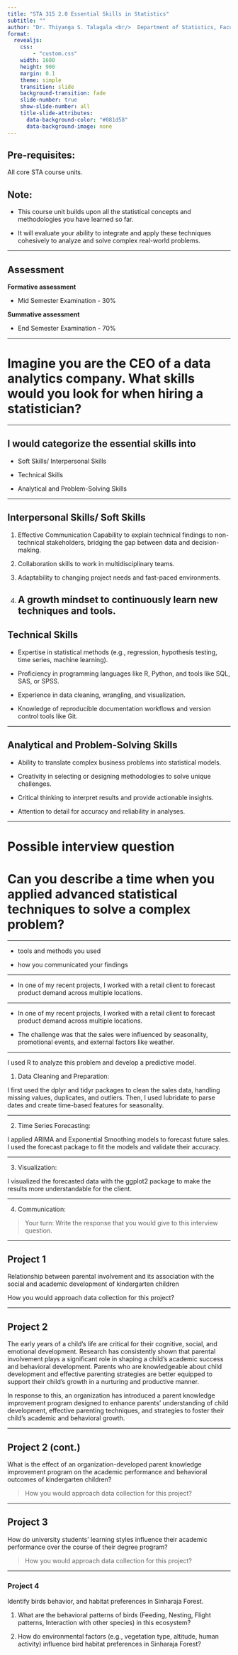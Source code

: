 ```yaml
---
title: "STA 315 2.0 Essential Skills in Statistics"
subtitle: ""
author: "Dr. Thiyanga S. Talagala <br/>  Department of Statistics, Faculty of Applied Sciences <br/> University of Sri Jayewardenepura, Sri Lanka"
format:
  revealjs:
    css:
        - "custom.css"
    width: 1600
    height: 900
    margin: 0.1
    theme: simple
    transition: slide
    background-transition: fade
    slide-number: true
    show-slide-number: all
    title-slide-attributes: 
      data-background-color: "#081d58"
      data-background-image: none
---
```


## Pre-requisites:

All core STA course units.


## Note:

- This course unit builds upon all the statistical concepts and methodologies you have learned so far. 

- It will evaluate your ability to integrate and apply these techniques cohesively to analyze and solve complex real-world problems.

---

## Assessment


**Formative assessment**

- Mid Semester Examination - 30\%

**Summative assessment**

- End Semester Examination - 70\%

---


# Imagine you are the CEO of a data analytics company. What skills would you look for when hiring a statistician?



---

##  I would categorize the essential skills into 

- Soft Skills/  Interpersonal Skills

- Technical Skills

- Analytical and Problem-Solving Skills

---

##  Interpersonal Skills/ Soft Skills

1. Effective Communication
    Capability to explain technical findings to non-technical stakeholders, bridging the gap between data and decision-making.

2. Collaboration skills to work in multidisciplinary teams.

3. Adaptability to changing project needs and fast-paced environments.

4. A growth mindset to continuously learn new techniques and tools.
---

## Technical Skills

- Expertise in statistical methods (e.g., regression, hypothesis testing, time series, machine learning).

- Proficiency in programming languages like R, Python, and tools like SQL, SAS, or SPSS.

- Experience in data cleaning, wrangling, and visualization.

- Knowledge of reproducible documentation workflows and version control tools like Git.

---

## Analytical and Problem-Solving Skills

- Ability to translate complex business problems into statistical models.

- Creativity in selecting or designing methodologies to solve unique challenges.

- Critical thinking to interpret results and provide actionable insights.

- Attention to detail for accuracy and reliability in analyses.

---

# Possible interview question


# Can you describe a time when you applied advanced statistical techniques to solve a complex problem? 


---



- tools and methods you used 

- how you communicated your findings 

---

- In one of my recent projects, I worked with a retail client to forecast product demand across multiple locations.

---

- In one of my recent projects, I worked with a retail client to forecast product demand across multiple locations.

 
- The challenge was that the sales were influenced by seasonality, promotional events, and external factors like weather. 

---

I used R to analyze this problem and develop a predictive model. 


1. Data Cleaning and Preparation:

I first used the dplyr and tidyr packages to clean the sales data, handling missing values, duplicates, and outliers. Then, I used lubridate to parse dates and create time-based features for seasonality.

---

2. Time Series Forecasting:

I applied ARIMA and Exponential Smoothing models to forecast future sales. I used the forecast package to fit the models and validate their accuracy.

---

3. Visualization:

I visualized the forecasted data with the ggplot2 package to make the results more understandable for the client.

---

4. Communication:

> Your turn: Write the response that you would give to this interview question.


---

## Project 1

Relationship between parental involvement and its association with the social and academic development of kindergarten children


How you would approach data collection for this project?




---

## Project 2

The early years of a child's life are critical for their cognitive, social, and emotional development. Research has consistently shown that parental involvement plays a significant role in shaping a child’s academic success and behavioral development. Parents who are knowledgeable about child development and effective parenting strategies are better equipped to support their child’s growth in a nurturing and productive manner.

In response to this, an organization has introduced a parent knowledge improvement program designed to enhance parents’ understanding of child development, effective parenting techniques, and strategies to foster their child's academic and behavioral growth.

---

## Project 2 (cont.)

What is the effect of an organization-developed parent knowledge improvement program on the academic performance and behavioral outcomes of kindergarten children?

> How you would approach data collection for this project?

---

## Project 3

How do university students' learning styles influence their academic performance over the course of their degree program?

> How you would approach data collection for this project?

---

### Project 4

Identify birds behavior, and habitat preferences in Sinharaja Forest.

1. What are the behavioral patterns of birds (Feeding,
Nesting,
Flight patterns,
Interaction with other species) in this ecosystem?

2. How do environmental factors (e.g., vegetation type, altitude, human activity) influence bird habitat preferences in Sinharaja Forest?